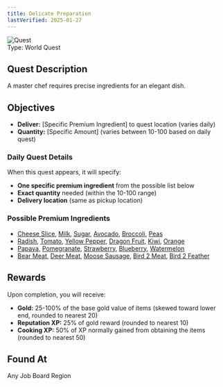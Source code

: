 ```yaml
---
title: Delicate Preparation
lastVerified: 2025-01-27
---
```


<div className="mb-8 flex items-start gap-6">
  <div className="flex-shrink-0">
    <img
      src="/assets/icons/quest.png"
      alt="Quest"
      className="h-24 w-24 rounded-lg border"
    />
  </div>
  <div className="flex-1">
    <div className="space-y-2">
      <div className="flex flex-wrap gap-4 text-sm">
        <span className="rounded-md bg-orange-100 px-2 py-1 dark:bg-orange-900">
          Type: World Quest
        </span>
      </div>
    </div>
  </div>
</div>

## Quest Description

A master chef requires precise ingredients for an elegant dish.

## Objectives

- **Deliver:** [Specific Premium Ingredient] to quest location (varies daily)
- **Quantity:** [Specific Amount] (varies between 10-100 based on daily quest)

### Daily Quest Details
When this quest appears, it will specify:
- **One specific premium ingredient** from the possible list below
- **Exact quantity** needed (within the 10-100 range)
- **Delivery location** (same as pickup location)

### Possible Premium Ingredients
- [Cheese Slice](/docs/resources/individual/cheese_slice), [Milk](/docs/resources/individual/milk), [Sugar](/docs/resources/individual/sugar), [Avocado](/docs/resources/individual/avocado), [Broccoli](/docs/resources/individual/broccoli), [Peas](/docs/resources/individual/peas)
- [Radish](/docs/resources/individual/radish), [Tomato](/docs/resources/individual/tomato), [Yellow Pepper](/docs/resources/individual/yellow_pepper), [Dragon Fruit](/docs/resources/individual/dragon_fruit), [Kiwi](/docs/resources/individual/kiwi), [Orange](/docs/resources/individual/orange)
- [Papaya](/docs/resources/individual/papaya), [Pomegranate](/docs/resources/individual/pomegranate), [Strawberry](/docs/resources/individual/strawberry), [Blueberry](/docs/resources/individual/blueberry), [Watermelon](/docs/resources/individual/watermelon)
- [Bear Meat](/docs/resources/individual/bear_meat), [Deer Meat](/docs/resources/individual/deer_meat), [Moose Sausage](/docs/resources/individual/moose_sausage), [Bird 2 Meat](/docs/resources/individual/bird_2_meat), [Bird 2 Feather](/docs/resources/individual/bird_2_feather)

## Rewards

Upon completion, you will receive:

- **Gold:** 25-100% of the base gold value of items (skewed toward lower end, rounded to nearest 20)
- **Reputation XP:** 25% of gold reward (rounded to nearest 10)  
- **Cooking XP:** 50% of XP normally gained from obtaining the items (rounded to nearest 50)

## Found At

Any Job Board Region
